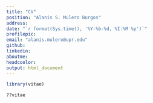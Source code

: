 ```yaml
---
title: "CV"
position: "Alanis S. Mulero Burgos"
address:
date: "`r format(Sys.time(), '%Y-%b-%d, %I:%M %p')`" 
profilepic:
email: "alanis.mulero@upr.edu"
github:
linkedin:
aboutme:
headcoolor:
output: html_document
---
```


```r
library(vitae)
```

```r
??vitae
```

